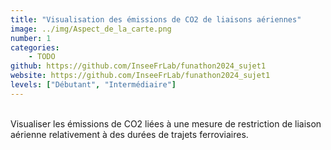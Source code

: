 ```yaml
---
title: "Visualisation des émissions de CO2 de liaisons aériennes"
image: ../img/Aspect_de_la_carte.png
number: 1
categories:
    - TODO
github: https://github.com/InseeFrLab/funathon2024_sujet1
website: https://github.com/InseeFrLab/funathon2024_sujet1
levels: ["Débutant", "Intermédiaire"]
---
```


<br>
Visualiser les émissions de CO2 liées à une mesure de restriction de liaison aérienne relativement à des durées de trajets ferroviaires.
<br>

<!--
## Objectifs

Visualiser les émissions de CO2 liées à une mesure de restriction de liaison aérienne relativement à des durées de trajets ferroviaires.

L'étude portera sur les liaisons aériennes entre les 10 plus grandes agglomérations de la Métropole française.
Elle permettra de quantifier et de localiser les émissions de CO2 évitées avec des mesures hypothétiques d'interdictions de liaisons aériennes lorsqu'une alternative ferroviaire existe en moins de 3h30, 4h30, 5h30...

En travaillant sur ce sujet vous apprendrez à :

-   Interroger l'API de [TravelTime](https://traveltime.com/) pour obtenir des données de temps de trajet
-   Utiliser des données de trafic aérien pour calculer des émissions de CO2
-   Créer une carte interactive avec le package leaflet et des fonds de carte de [Stadia Maps](https://stadiamaps.com/)

## Déroulement du sujet

1.  Interaction avec l'API de routage de TravelTime
2.  Récupération des coordonnées des villes françaises
3.  Obtention du temps de transport entre 2 villes
4.  Téléchargement et traitement des données de trafic aérien entre deux villes
5.  Datavisualisation des données sur une carte avec le package leaflet
-->
